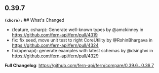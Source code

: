 ## 0.39.7
**`(chore):`** ## What's Changed
* (feature, csharp): Generate well-known types by @amckinney in https://github.com/fern-api/fern/pull/4319
* fix: fix seed, move unit test to right CoreUtility by @RohinBhargava in https://github.com/fern-api/fern/pull/4324
* fix(openapi): generate examples with latest schemas by @dsinghvi in https://github.com/fern-api/fern/pull/4329


**Full Changelog**: https://github.com/fern-api/fern/compare/0.39.6...0.39.7

